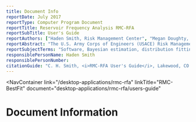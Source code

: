 ```yaml
---
title: Document Info
reportDate: July 2017
reportType: Computer Program Document
reportTitle: Reservoir Frequency Analysis RMC-RFA
reportSubTitle: User's Guide
reportAuthors: ["Haden Smith, Risk Management Center", "Megan Doughty, Risk Management Center"]
reportAbstract: "The U.S. Army Corps of Engineers (USACE) Risk Management Center (RMC) developed the Reservoir Frequency Analysis software (RMC-RFA) to facilitate hydrologic hazard assessments within the USACE Dam Safety Program. RMC-RFA is an innovative stochastic modeling software that allows for rapid analysis of reservoir frequency relationships."
reportSubjectTerms: "Software, Bayesian estimation, distribution fitting, frequency analysis, probability distributions, uncertainty"
responsiblePersonName: Haden Smith
responsiblePersonNumber:
citationGuide: "C. H. Smith, <i>RMC-RFA User's Guide</i>, Lakewood, CO: U.S. Army Corps of Engineers, Risk Management Center, 2020. Accessed on <i>{enter current date here}</i>."
---
```



<NavContainer 
  link="/desktop-applications/rmc-rfa"
  linkTitle="RMC-BestFit" 
  document="desktop-applications/rmc-rfa/users-guide"
></NavContainer>

# Document Information

<DocumentMetadata metadata={frontMatter} />